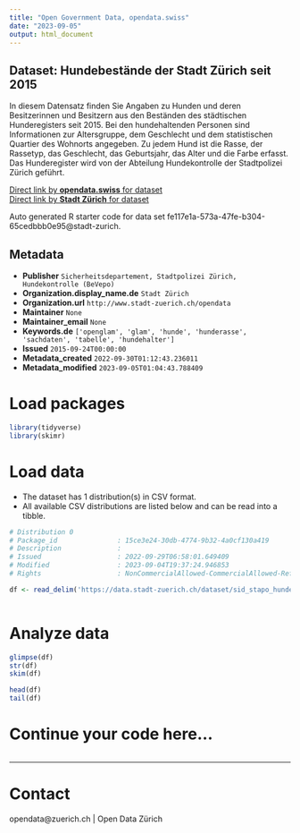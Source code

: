```yaml
---
title: "Open Government Data, opendata.swiss"
date: "2023-09-05"
output: html_document
---
```


## Dataset: Hundebestände der Stadt Zürich seit 2015

In diesem Datensatz finden Sie Angaben zu Hunden und deren Besitzerinnen und Besitzern aus den Beständen des städtischen Hunderegisters seit 2015.
Bei den hundehaltenden Personen sind Informationen zur Altersgruppe, dem Geschlecht und dem statistischen Quartier des Wohnorts angegeben. Zu jedem Hund ist die Rasse, der Rassetyp, das Geschlecht, das Geburtsjahr, das Alter und die Farbe erfasst. Das Hunderegister wird von der Abteilung Hundekontrolle der Stadtpolizei Zürich geführt.

[Direct link by **opendata.swiss** for dataset](https://opendata.swiss/de/dataset/hundebestande-der-stadt-zurich-seit-2015)<br>
[Direct link by **Stadt Zürich** for dataset](https://data.stadt-zuerich.ch/dataset/sid_stapo_hundebestand_od1001)

Auto generated R starter code for data set fe117e1a-573a-47fe-b304-65cedbbb0e95@stadt-zurich.

## Metadata

- **Publisher** `Sicherheitsdepartement, Stadtpolizei Zürich, Hundekontrolle (BeVepo)`
- **Organization.display_name.de** `Stadt Zürich`
- **Organization.url** `http://www.stadt-zuerich.ch/opendata`
- **Maintainer** `None`
- **Maintainer_email** `None`
- **Keywords.de** `['openglam', 'glam', 'hunde', 'hunderasse', 'sachdaten', 'tabelle', 'hundehalter']`
- **Issued** `2015-09-24T00:00:00`
- **Metadata_created** `2022-09-30T01:12:43.236011`
- **Metadata_modified** `2023-09-05T01:04:43.788409`


# Load packages

```r

library(tidyverse)
library(skimr)

```

# Load data

-   The dataset has 1 distribution(s) in CSV format.
-   All available CSV distributions are listed below and can be read into a tibble.

```r

# Distribution 0
# Package_id               : 15ce3e24-30db-4774-9b32-4a0cf130a419
# Description              : 
# Issued                   : 2022-09-29T06:58:01.649409
# Modified                 : 2023-09-04T19:37:24.946853
# Rights                   : NonCommercialAllowed-CommercialAllowed-ReferenceNotRequired

df <- read_delim('https://data.stadt-zuerich.ch/dataset/sid_stapo_hundebestand_od1001/download/KUL100OD1001.csv')



```

# Analyze data

```r

glimpse(df)
str(df)
skim(df)

head(df)
tail(df)

```

# Continue your code here...

```r

```

------------------------------------------------------------------------

# Contact

opendata@zuerich.ch | Open Data Zürich
